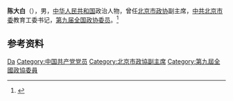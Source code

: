 '''陈大白'''（{{bd|？|}}），男，[[中华人民共和国|中华人民共和国]]政治人物，曾任[[北京市政协|北京市政协]]副主席，[[中共北京市委|中共北京市委]]教育工委书记，[[第九届全国政协委员|第九届全国政协委员]]。<ref>{{Cite book|title=中华人民共和国职官志|author=何虎生, 李耀东, 向常福主编|publisher=中国社会出版社|year=2003|isbn=9787800883934|location=北京|pages=}}</ref>

== 参考资料 ==
{{reflist}}

{{中国人物小作品}}

{{Authority control}}
{{DEFAULTSORT:Chen陈}}
[[Category:陈姓|Da]]
[[Category:中国共产党党员|Category:中国共产党党员]]
[[Category:北京市政協副主席|Category:北京市政協副主席]]
[[Category:第九屆全國政協委員|Category:第九屆全國政協委員]]